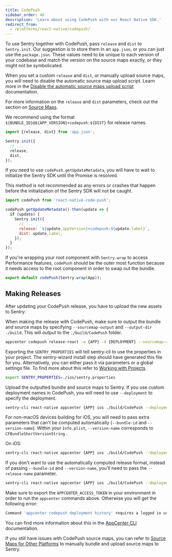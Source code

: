 ```yaml
---
title: CodePush
sidebar_order: 40
description: 'Learn about using CodePush with our React Native SDK.'
redirect_from:
  - /platforms/react-native/codepush/
---
```


To use Sentry together with CodePush, pass `release` and `dist` to `Sentry.init`. Our suggestion is to store them in an `app.json`, or you can just use the `package.json`. These values need to be unique to each version of your codebase and match the version on the source maps exactly, or they might not be symbolicated.

When you set a custom `release` and `dist`, or manually upload source maps, you will need to disable the automatic source map upload script. Learn more in the [Disable the automatic source maps upload script](/platforms/react-native/sourcemaps/#2-disable-the-automatic-source-maps-upload-script) documentation.

For more information on the `release` and `dist` parameters, check out the section on [Source Maps](/platforms/react-native/sourcemaps/).

We recommend using the format `${BUNDLE_ID}@${APP_VERSION}+codepush:${DIST}` for release names.

```javascript
import {release, dist} from 'app.json';

Sentry.init({
  // ...
  release,
  dist,
});
```

If you need to use `codePush.getUpdateMetadata`, you will have to wait to initialize the Sentry SDK until the Promise is resolved.

<Note>

This method is not recommended as any errors or crashes that happen before the initialization of the Sentry SDK will not be caught.

</Note>

```javascript
import codePush from 'react-native-code-push';

codePush.getUpdateMetadata().then(update => {
  if (update) {
    Sentry.init({
      // ...
      release: `${update.appVersion}+codepush:${update.label}`,
      dist: update.label,
    });
  }
});
```

If you're wrapping your root component with `Sentry.wrap` to access Performance features, `codePush` should be the outer most function because it needs access to the root component in order to swap out the bundle.

```javascript
export default codePush(Sentry.wrap(App));
```

## Making Releases

After updating your CodePush release, you have to upload the new assets to Sentry:

When making the release with CodePush, make sure to output the bundle and source maps by specifying `--sourcemap-output` and `--output-dir ./build`. This will output to the `./build/CodePush` folder.

```bash
appcenter codepush release-react -a {APP} -d {DEPLOYMENT} --sourcemap-output --output-dir ./build
```

Exporting the `SENTRY_PROPERTIES` will tell sentry-cli to use the properties in your project. The sentry-wizard install step should have generated this file for you. Alternatively, you can either pass it via parameters or a global settings file. To find more about this refer to [Working with Projects](/product/cli/configuration/#sentry-cli-working-with-projects).

```bash
export SENTRY_PROPERTIES=./ios/sentry.properties
```

Upload the outputted bundle and source maps to Sentry.
If you use custom deployment names in CodePush, you will need to use `--deployment` to specify the deployment.

```bash
sentry-cli react-native appcenter {APP} ios ./build/CodePush --deployment {DEPLOYMENT} --dist {DIST}
```

For non-macOS devices building for iOS, you will need to pass extra parameters that can't be computed automatically (`--bundle-id` and `--version-name`).
Within your `Info.plist`, `--version-name` corresponds to `CFBundleShortVersionString` .

On iOS:

```bash
sentry-cli react-native appcenter {APP} ios ./build/CodePush --deployment {DEPLOYMENT} --dist {DIST} --bundle-id {BUNDLE_ID} --version-name {VERSION_NAME}
```

If you don't want to use the automatically computed release format, instead of passing `--bundle-id` and `--version-name`, you'll need to pass the `--release-name` parameter.

```bash
sentry-cli react-native appcenter {APP} ios ./build/CodePush --deployment {DEPLOYMENT} --dist {DIST} --release-name {RELEASE_NAME}
```

<Alert level="info">

Make sure to export the `APPCENTER_ACCESS_TOKEN` in your environment in order to run the `appcenter` commands above. Otherwise you will get the following error:

```bash
Command 'appcenter codepush deployment history' requires a logged in user. Use the 'appcenter login' command to log in.
```

You can find more information about this in the [AppCenter CLI](https://docs.microsoft.com/en-us/appcenter/cli/#logging-in) documentation.

</Alert>

If you still have issues with CodePush source maps, you can refer to [Source Maps for Other Platforms](/platforms/react-native/sourcemaps/) to manually bundle and upload source maps to Sentry.
